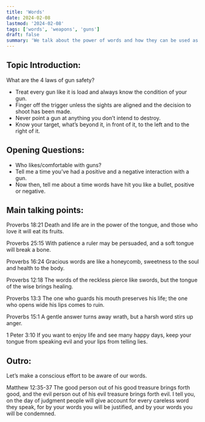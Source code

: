 ```yaml
---
title: 'Words'
date: 2024-02-08
lastmod: '2024-02-08'
tags: ['words', 'weapons', 'guns']
draft: false
summary: 'We talk about the power of words and how they can be used as weapons. We also discuss the importance of being aware of our words and the impact they have on others.'
---
```


## Topic Introduction:

What are the 4 laws of gun safety?

- Treat every gun like it is load and always know the condition of your gun.
- Finger off the trigger unless the sights are aligned and the decision to shoot has been made.
- Never point a gun at anything you don’t intend to destroy.
- Know your target, what’s beyond it, in front of it, to the left and to the right of it.

## Opening Questions:

- Who likes/comfortable with guns?
- Tell me a time you’ve had a positive and a negative interaction with a gun.
- Now then, tell me about a time words have hit you like a bullet, positive or negative.

## Main talking points:

Proverbs 18:21 Death and life are in the power of the tongue, and those who love it will eat its fruits.

Proverbs 25:15 With patience a ruler may be persuaded, and a soft tongue will break a bone.

Proverbs 16:24 Gracious words are like a honeycomb, sweetness to the soul and health to the body.

Proverbs 12:18 The words of the reckless pierce like swords, but the tongue of the wise brings healing.

Proverbs 13:3 The one who guards his mouth preserves his life; the one who opens wide his lips comes to ruin.

Proverbs 15:1 A gentle answer turns away wrath, but a harsh word stirs up anger.

1 Peter 3:10 If you want to enjoy life and see many happy days, keep your tongue from speaking evil and your lips from telling lies.

## Outro:

Let’s make a conscious effort to be aware of our words.

Matthew 12:35-37 The good person out of his good treasure brings forth good, and the evil person out of his evil treasure brings forth evil. I tell you, on the day of judgment people will give account for every careless word they speak, for by your words you will be justified, and by your words you will be condemned.
